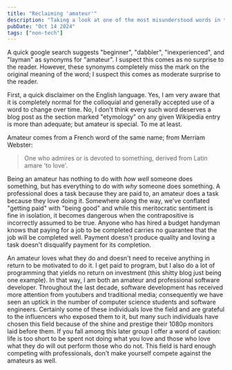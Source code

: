 ```yaml
---
title: "Reclaiming 'amateur'"
description: "Taking a look at one of the most misunderstood words in the english language."
pubDate: "Oct 14 2024"
tags: ["non-tech"]
---
```



A quick google search suggests "beginner", "dabbler", "inexperienced", and "layman" as synonyms for "amateur". I suspect this comes as no surprise to the reader. However, these synonyms completely miss the mark on the original meaning of the word; I suspect this comes as moderate surprise to the reader.

First, a quick disclaimer on the English language. Yes, I am very aware that it is completely normal for the colloquial and generally accepted use of a word to change over time. No, I don't think every such word deserves a blog post as the section marked "etymology" on any given Wikipedia entry is more than adequate; but amateur is special. To me at least.

Amateur comes from a French word of the same name; from <Link href="https://www.merriam-webster.com/dictionary/amateur#word-history">Merriam Webster</Link>:

> One who admires or is devoted to something, derived from Latin amare 'to love'.

Being an amateur has nothing to do with _how well_ someone does something, but has everything to do with _why_ someone does something. A professional does a task because they are paid to, an amateur does a task because they love doing it. Somewhere along the way, we've conflated "getting paid" with "being good" and while this meritocratic sentiment is fine in isolation, it becomes dangerous when the contrapositive is incorrectly assumed to be true. Anyone who has hired a budget handyman knows that paying for a job to be completed carries no guarantee that the job will be completed well. Payment doesn't produce quality and loving a task doesn't disqualify payment for its completion.

An amateur loves what they do and doesn't need to receive anything in return to be motivated to do it. I get paid to program, but I also do a lot of programming that yields no return on investment (this shitty blog just being one example). In that way, I am both an amateur and professional software developer. Throughout the last decade, software development has received more attention from youtubers and traditional media; consequently we have seen an uptick in the number of computer science students and software engineers. Certainly some of these individuals love the field and are grateful to the influencers who exposed them to it, but many such individuals have chosen this field because of the shine and prestige their 1080p monitors laid before them. If you fall among this later group I offer a word of caution: life is too short to be spent not doing what you love and those who love what they do will out perform those who do not. This field is hard enough competing with professionals, don't make yourself compete against the amateurs as well.
